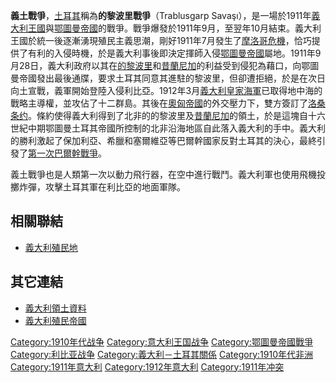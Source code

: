 {{Unreferenced|time=2022-05-01T12:12:24+00:00}}
{{noteTA
|T=zh-tw:義土戰爭;zh-cn:意土战争;zh-hk:意土戰爭;
|1=zh-tw:義土戰爭;zh-cn:意土战争;zh-hk:意土戰爭;
}}
{{Infobox Military Conflict
|conflict=意土戰爭
|image=[[File:Zeplin_orta.jpg|240px]]
|caption=-{zh-cn:意;zh-tw:義;}-軍飛船攻擊鄂圖曼軍隊地面目標
|date=1911年9月29日 – 1912年10月18日
|place=[[利比亞|利比亞]]、[[愛琴海|愛琴海]]、[[地中海|地中海]]東部和[[紅海|紅海]]
|casus=
|territory=義大利獲得利比亞與[[十二群島|十二群島]]
|result=義大利獲勝，[[第一次巴爾幹戰爭|第一次巴爾幹戰爭]]和[[利比亞抵抗運動|利比亞抵抗運動]]開始
|combatant1=<center>[[File:Flag_of_Italy_(1861-1946)_crowned.svg|30px]]<br />[[意大利王國_(1861年–1946年)|義大利王國]]
|combatant2=<center>[[File:Ottoman_Flag.svg|30px]]<br />[[鄂圖曼帝國|鄂圖曼帝國]]
|commander1={{flagicon|Kingdom of Italy}} [[義大利國王|國王]][[維托里奧·埃馬努埃萊三世|維托里奧·埃馬努埃萊三世]]<br />利比亞戰區：<br />[[File:Flag_of_Italy_(1861-1946)_crowned.svg|25px]][[Augusto_Aubry|Augusto Aubry]]<br />[[File:Flag_of_Italy_(1861-1946)_crowned.svg|25px]][[Carlo_Caneva|Carlo Caneva]]<br />愛琴海戰區：<br />[[File:Flag_of_Italy_(1861-1946)_crowned.svg|25px]][[Marcello_Amero_D'Aste|Marcello Amero D'Aste]]<br />[[File:Flag_of_Italy_(1861-1946)_crowned.svg|25px]][[Giovanni_Battista_Ameglio|Giovanni Ameglio]]
|commander2={{flagicon|Ottoman Empire}} [[奥斯曼帝国苏丹列表|蘇丹]][[穆罕默德五世_(奧斯曼帝國)|穆罕默德五世]]<br>利比亞戰區：<br />[[File:Ottoman_Flag.svg|25px]] [[Neşet_Bey|Neşet Bey]]<br />[[File:Ottoman_Flag.svg|25px]] [[恩維爾·帕夏|恩維爾·帕夏]]<br />[[File:Ottoman_Flag.svg|25px]] [[穆斯塔法·凯末尔|穆斯塔法·凯末尔]]
|strength1=100,000
|strength2=28,000
|casualties1=3,380 死亡<br />4,220 受傷
|casualties2=14,000 死亡<br />5,370 受傷
}}
{{Campaignbox 意土戰爭}}
{{第一次世界大战的导火索}}

'''義土戰爭'''，[[土耳其|土耳其]]稱為'''的黎波里戰爭'''（Trablusgarp Savaşı），是一場於1911年[[意大利王國_(1861年–1946年)|義大利王國]]與[[鄂圖曼帝國|鄂圖曼帝國]]的戰爭。戰爭爆發於1911年9月，至翌年10月結束。義大利王國於統一後逐漸湧現殖民主義思潮，剛好1911年7月發生了[[第二次摩洛哥危機|摩洛哥危機]]，恰巧提供了有利的入侵時機，於是義大利事後即決定揮師入侵[[鄂圖曼帝國|鄂圖曼帝國]]屬地。1911年9月28日，義大利政府以其在[[的黎波里|的黎波里]]和[[昔蘭尼加|昔蘭尼加]]的利益受到侵犯為藉口，向鄂圖曼帝國發出最後通牒，要求土耳其同意其進駐的黎波里，但卻遭拒絕，於是在次日向土宣戰，義軍開始登陸入侵利比亞。1912年3月[[義大利皇家海軍|義大利皇家海軍]]已取得地中海的戰略主導權，並攻佔了十二群島。其後在[[奧匈帝國|奧匈帝國]]的外交壓力下，雙方簽訂了[[洛桑条约_(1912年)|洛桑条约]]。條約使得義大利得到了北非的的黎波里及[[昔蘭尼加|昔蘭尼加]]的領土，於是這塊自十六世紀中期鄂圖曼土耳其帝國所控制的北非沿海地區自此落入義大利的手中。義大利的勝利激起了保加利亞、希臘和塞爾維亞等巴爾幹國家反對土耳其的決心，最終引發了[[第一次巴爾幹戰爭|第一次巴爾幹戰爭]]。

義土戰爭也是人類第一次以動力飛行器，在空中進行戰鬥。義大利軍也使用飛機投擲炸彈，攻擊土耳其軍在利比亞的地面軍隊。

== 相關聯結 ==
* [[義大利殖民地|義大利殖民地]]

== 其它連結 ==
* [http://www.worldstatesmen.org/COLONIES.html 義大利領土資料] {{Wayback|url=http://www.worldstatesmen.org/COLONIES.html |date=20171108210310 }}
* [https://web.archive.org/web/20120224012449/http://www.allempires.com/article/index.php?q=italian_colonial 義大利殖民帝國]
{{Commonscat|Italo-Turkish War}}

{{第一次世界大战}}
{{大國外交}}
{{中东冲突}}
[[Category:1910年代战争|Category:1910年代战争]]
[[Category:意大利王国战争|Category:意大利王国战争]]
[[Category:鄂圖曼帝國戰爭|Category:鄂圖曼帝國戰爭]]
[[Category:利比亚战争|Category:利比亚战争]]
[[Category:義大利－土耳其關係|Category:義大利－土耳其關係]]
[[Category:1910年代非洲|Category:1910年代非洲]]
[[Category:1911年意大利|Category:1911年意大利]]
[[Category:1912年意大利|Category:1912年意大利]]
[[Category:1911年冲突|Category:1911年冲突]]